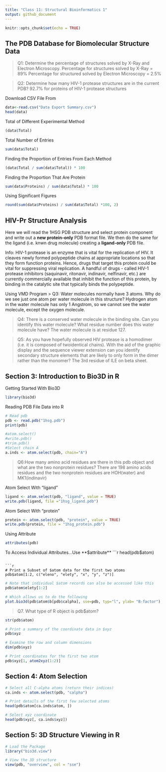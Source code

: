 ```yaml
---
title: "Class 11: Structural Bioinformatics 1"
output: github_document
---
```


```r
knitr::opts_chunk$set(echo = TRUE)
```

## The PDB Database for Biomolecular Structure Data

> Q1: Determine the percentage of structures solved by X-Ray and Electron Microscopy.
    Percentage for structures solved by X-Ray = 89%
    Percentage for structured solved by Electron Microscopy = 2.5%
  
> Q2: Determine how many HIV-1 protease structures are in the current PDB?
      92.7% for proteins of HIV-1 protease structures

Download CSV File From 
```r
data<-read.csv("Data Export Summary.csv")
head(data)
```
Total of Different Experimental Method
```r
(data$Total)
```
Total Number of Entries
```r
sum(data$Total)
```
Finding the Proportion of Entries From Each Method
```r
(data$Total / sum(data$Total)) * 100
```
Finding the Proportion That Are Protein
```r
sum(data$Proteins) / sum(data$Total) * 100
```
Using Significant Figures
```r
round(sum(data$Proteins) / sum(data$Total) *100, 2)
```

## HIV-Pr Structure Analysis

Here we will read the 1HSG PDB structure and select protein component and write out a **new protein-only** PDB format file. We then do the same for the ligand (i.e. knwn drug molecule) creating a **ligand-only** PDB file.

Info:
HIV-1 protease is an enzyme that is vital for the replication of HIV. It cleaves newly formed polypeptide chains at appropriate locations so that they form function proteins. Hence, drugs that target this protein could be vital for suppressing viral replication. A handful of drugs - called HIV-1 protease inhibitors (saquinavir, ritonavir, indinavir, nelfinavir, etc.) are currently commercially available that inhibit the function of this protein, by binding in the catalytic site that typically binds the polypeptide.

Using VMD Program
> Q3: Water molecules normally have 3 atoms. Why do we see just one atom per water molecule in this structure?
  Hydrogen atom in the water molecule has only 1 Angstrom, so we cannot see the water molecule, except the oxygen molecule.

> Q4: There is a conserved water molecule in the binding site. Can you identify this water molecule? What residue number does this water molecule have?
  The water molecule is at residue 127.

> Q5: As you have hopefully observed HIV protease is a homodimer (i.e. it is composed of twoidentical chains). With the aid of the graphic display and the sequence viewer extension can you identify secondary structure elements that are likely to only form in the dimer rather than the monomer?
  The 3rd residue of ILE on beta sheet. 

## Section 3: Introduction to Bio3D in R

Getting Started With Bio3D
```r
library(bio3d)
```

Reading PDB File Data into R
```r
# Read pdb
pdb <- read.pdb("1hsg.pdb")
print(pdb)

#atom.select()
#write.pdb()
#trim.pdb()
#Select chain A
a.inds <- atom.select(pdb, chain="A")
```

> Q6:How many amino acid residues are there in this pdb object and what are the two nonprotein residues?
  There are 198 amino acids residues and the two nonprotein residues are HOH(water) and MK1(indinavir)

Atom Select With "ligand"
```r
ligand <- atom.select(pdb, "ligand", value = TRUE)
write.pdb(ligand, file ="1hsg_ligand.pdb")
```

Atom Select With "protein"
```r
protein <- atom.select(pdb, "protein", value = TRUE)
write.pdb(protein, file = "1hsg_protein.pdb")
```

Using Attribute
```r
attributes(pdb)
```

To Access Individual Attributes...Use **$attribute**
```r
head(pdb$atom)
```

```r
# Print a Subset of $atom data for the first two atoms
pdb$atom[1:2, c("eleno", "elety", "x", "y", "z")]
```

```r
# Note that individual $atom records can also be accessed like this
pdb$atom$elety[1:2]
```

```r
# Which allows us to do the following
plot.bio3d(pdb$atom$b[pdb$calpha], sse=pdb, typ="l", ylab= "B-factor")
```

> Q7. What type of R object is pdb$atom?

```r
str(pdb$atom)
```

```r
# Print a summary of the coordinate data in $xyz
pdb$xyz
```

```r
# Examine the row and column dimensions
dim(pdb$xyz)
```

```r
# Print coordinates for the first two atom
pdb$xyz[1, atom2xyz(1:2)]
```

## Section 4: Atom Selection

```r
# Select all C-alpha atoms (return their indices)
ca.inds <- atom.select(pdb, "calpha")
```

```r
# Print details of the first few selected atoms
head(pdb$atom[ca.inds$atom, ])
```

```r
# Select xyz coordinate
head(pdb$xyz[, ca.inds$xyz])
```

## Section 5: 3D Structure Viewing in R

```r
# Load the Package
library("bio3d.view")
```

```r
# View the 3D structure
view(pdb, "overview", col = "sse")
```


